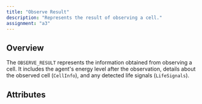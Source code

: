 ```yaml
---
title: "Observe Result"
description: "Represents the result of observing a cell."
assignment: "a3"
---
```


## Overview

The `OBSERVE_RESULT` represents the information obtained from observing a cell.
It includes the agent's energy level after the observation, details about the observed cell (`CellInfo`),
and any detected life signals (`LifeSignals`).

## Attributes

<Attribute
  name="energy_level"
  type="int"
  description="The energy_level of the agent."
/>

<Attribute
  name="cell_info"
  type="CellInfo"
  description="The information of the cell that was observed."
/>

<Attribute
  name="life_signals"
  type="LifeSignals"
  description="The life signals of the cell."
/>
